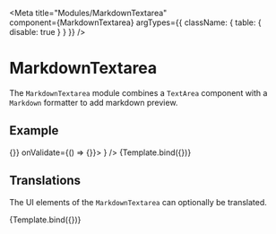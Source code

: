 
<Meta
  title="Modules/MarkdownTextarea"  
  component={MarkdownTextarea}
  argTypes={{
    className: { table: { disable: true } }
  }}
/>

# MarkdownTextarea

The `MarkdownTextarea` module combines a `TextArea` component with a
`Markdown` formatter to add markdown preview.

<ArgsTable of={MarkdownTextarea}/>

## Example

<Form data={{}} onChange={() => {}} onValidate={() => {}}>
  <Form.Field
    name="description"
    value={null}
    control={
      <MarkdownTextarea {...args}/>
    }
  />
</Form>  

<Canvas>
  <Story
    name="Properties"
    args={{ rows: 15, placeholder: "Description" }}>
    {Template.bind({})}
  </Story>
</Canvas>

## Translations

The UI elements of the `MarkdownTextarea` can optionally be translated.

<Canvas>
  <Story
    name="Translations"
    args={{ rows: 15, placeholder: "Descrição", label_markdown: "é suportado", label_preview: "Pre-visualização", label_text: "Texto" }}>
    {Template.bind({})}
  </Story>
</Canvas>




